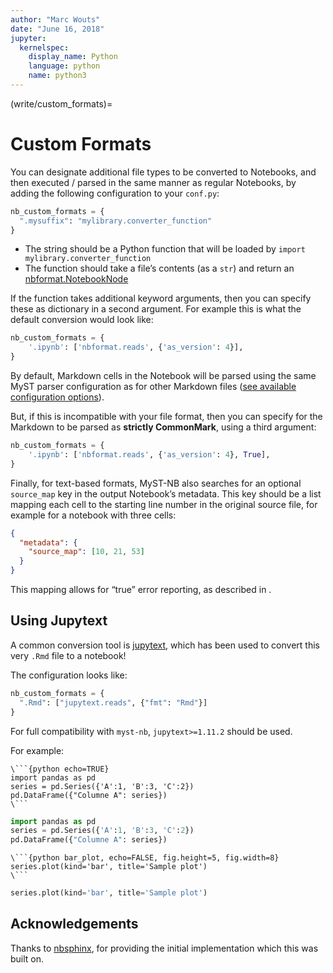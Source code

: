 ```yaml
---
author: "Marc Wouts"
date: "June 16, 2018"
jupyter:
  kernelspec:
    display_name: Python
    language: python
    name: python3
---
```


(write/custom_formats)=

# Custom Formats

You can designate additional file types to be converted to Notebooks, and then executed / parsed in the same manner as regular Notebooks, by adding the following configuration to your `conf.py`:

```python
nb_custom_formats = {
  ".mysuffix": "mylibrary.converter_function"
}
```

- The string should be a Python function that will be loaded by `import mylibrary.converter_function`
- The function should take a file's contents (as a `str`) and return an [nbformat.NotebookNode](nbformat:api)

If the function takes additional keyword arguments, then you can specify these as dictionary in a second argument.
For example this is what the default conversion would look like:

```python
nb_custom_formats = {
    '.ipynb': ['nbformat.reads', {'as_version': 4}],
}
```

:::{important}

By default, Markdown cells in the Notebook will be parsed using the same MyST parser configuration as for other Markdown files ([see available configuration options](config/reference)).

But, if this is incompatible with your file format, then you can specify for the Markdown to be parsed as **strictly CommonMark**, using a third argument:

```python
nb_custom_formats = {
    '.ipynb': ['nbformat.reads', {'as_version': 4}, True],
}
```

:::

Finally, for text-based formats, MyST-NB also searches for an optional `source_map` key in the output Notebook's metadata.
This key should be a list mapping each cell to the starting line number in the original source file, for example for a notebook with three cells:

```json
{
  "metadata": {
    "source_map": [10, 21, 53]
  }
}
```

This mapping allows for "true" error reporting, as described in [](myst/error-reporting).

## Using Jupytext

A common conversion tool is [jupytext](https://github.com/mwouts/jupytext), which has been used to convert this very `.Rmd` file to a notebook!

The configuration looks like:

```python
nb_custom_formats = {
  ".Rmd": ["jupytext.reads", {"fmt": "Rmd"}]
}
```

:::{important}
For full compatibility with `myst-nb`, `jupytext>=1.11.2` should be used.
:::

For example:

```
\```{python echo=TRUE}
import pandas as pd
series = pd.Series({'A':1, 'B':3, 'C':2})
pd.DataFrame({"Columne A": series})
\```
```

```python
import pandas as pd
series = pd.Series({'A':1, 'B':3, 'C':2})
pd.DataFrame({"Columne A": series})
```

```
\```{python bar_plot, echo=FALSE, fig.height=5, fig.width=8}
series.plot(kind='bar', title='Sample plot')
\```
```

```python
series.plot(kind='bar', title='Sample plot')
```

## Acknowledgements

Thanks to [nbsphinx](https://nbsphinx.readthedocs.io), for providing the initial implementation which this was built on.
